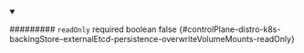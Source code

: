 
<details className="config-field" data-expandable="false" open>
<summary>

######### `readOnly` <span className="config-field-required" data-required="false">required</span> <span className="config-field-type">boolean</span> <span className="config-field-default">false</span> <span className="config-field-enum"></span> {#controlPlane-distro-k8s-backingStore-externalEtcd-persistence-overwriteVolumeMounts-readOnly}



</summary>



</details>
